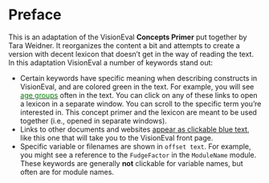 # Preface {-}

This is an adaptation of the VisionEval **Concepts Primer** put together by Tara Weidner. It reorganizes the content a bit and attempts to create a version with decent lexicon that doesn't get in the way of reading the text. In this adaptation VisionEval a number of keywords stand out:

+ Certain keywords have specific meaning when describing constructs in VisionEval, and are colored green in the text. For example, you will see [<span style="color:green">age groups</span>][lexicon] often in the text. You can click on any of these links to open a lexicon in a separate window. You can scroll to the specific term you're interested in. This concept primer and the lexicon are meant to be used together (i.e., opened in separate windows).
+ Links to other documents and websites [appear as clickable blue text](https://visioneval.org), like this one that will take you to the VisionEval front page.
+ Specific variable or filenames are shown in `offset text`. For example, you might see a reference to the `FudgeFactor` in the `ModuleName` module. These keywords are generally **not** clickable for variable names, but often are for module names.

[lexicon]: https://github.com/rickdonnelly/alt-concept-primer/blob/main/lexicon.md
